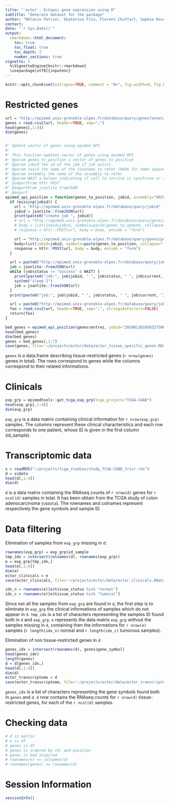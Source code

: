 ```yaml
---
title: "`ector`: Ectopic gene expression using R"
subtitle: "Generate dataset for the package"
author: "Mélanie Petrier, Ekaterina Flin, Florent Chuffart, Sophie Rousseaux"
contact: 
date: "`r Sys.Date()`"
output: 
  rmarkdown::html_document:
    toc: true
    toc_float: true
    toc_depth: 3
    number_sections: true
vignette: >
  %\VignetteEngine{knitr::rmarkdown}
  \usepackage[utf8]{inputenc}
---
```


```r
knitr::opts_chunk$set(collapse=TRUE, comment = "#>", fig.width=9, fig.height=6, eval=TRUE, echo=TRUE, results="verbatim", dpi=75)
```


# Restricted genes

```r
url = "http://epimed.univ-grenoble-alpes.fr/database/query/genes?annotations=epimed_tsg2_restricted_1_testis_adult,epimed_tsg2_restricted_1_placenta_adult,epimed_tsg2_restricted_1_embryonic_stem_cells_embryonic,epimed_tsg2_restricted_1_brain_adult&taxid=9606"
genes = read.csv2(url, header=TRUE, sep=";")
head(genes[,1:4])
dim(genes)


#' Update vector of genes using epimed API
#'
#' This function updates vector of genes using epimed API
#' @param genes_to_position a vector of genes to position
#' @param jobid the id of the job if job exists
#' @param taxid the name of the taxonomy to refer (9606 for homo spaiens, 10090 for mus musculus)
#' @param assembly the name of the assembly to refer
#' @param WAIT a bolean indicating if call to service is synchrone or assynchrone
#' @importFrom httr POST
#' @importFrom jsonlite fromJSON
#' @export
epimed_api_position = function(genes_to_position, jobid, assembly="GRCh38", taxid=9606, WAIT=TRUE) {
  if (missing(jobid)) {
    url = "http://epimed.univ-grenoble-alpes.fr/database/query/jobid"
    jobid = jsonlite::fromJSON(url)    
    print(paste0("create job ", jobid))
    # url = "http://epimed.univ-grenoble-alpes.fr/database/query/genes/update"
    # body = list(jobid=jobid, symbols=paste(genes_to_update, collapse=", "), taxid=taxid)
    # response = httr::POST(url, body = body, encode = "form")

    url = "http://epimed.univ-grenoble-alpes.fr/database/query/genes/position"
    body=list(jobid=jobid, symbols=paste(genes_to_position, collapse=", "), assembly=assembly, positionType="unique", taxid=taxid)
    response = httr::POST(url, body = body, encode = "form")
  }

  url = paste0("http://epimed.univ-grenoble-alpes.fr/database/query/jobstatus?jobid=", jobid)
  job = jsonlite::fromJSON(url)
  while (job$status != "success" & WAIT) {
    print(paste0("job:", job$jobid, " ", job$status, " ", job$current, "/", job$total))
    system("sleep 2")
    job = jsonlite::fromJSON(url)
  }
  print(paste0("job:", job$jobid, " ", job$status, " ", job$current, "/", job$total))

  url = paste0("http://epimed.univ-grenoble-alpes.fr/database/query/jobs?format=bed&jobid=", jobid)
  foo = read.csv2(url, header=TRUE, sep=";", stringsAsFactors=FALSE)
  return(foo)
}

bed_genes = epimed_api_position(genes$entrez, jobid="20200120165632730R975")
head(bed_genes)
dim(bed_genes)
genes = bed_genes[,1:7]
save(genes, file='~/projects/ector/data/ector_tissue_specific_genes.RData' , compress='xz')
```


`genes` is a data.frame describing tissue-restricted genes (`r nrow(genes)` genes in total). 
The rows correspond to genes while the columns correspond to their related informations.


# Clinicals


```r
exp_grp = epimedtools::get_tcga_exp_grp(tcga_project="TCGA-COAD")
head(exp_grp[,1:4])
dim(exp_grp)
```

`exp_grp` is a data matrix containing clinical information for `r nrow(exp_grp)` samples. The columns represent these clinical characteristics and each row corresponds to one patient, whose ID is given in the first column (id_sample).


# Transcriptomic data


```r
s = readRDS("~/projects/tcga_studies/study_TCGA-COAD_trscr.rds")
d = s$data
head(d[,1:4])
dim(d)
```

`d`  is a data matrix containing the RNAseq counts of `r nrow(d)` genes for `r ncol(d)` samples in total. It has been obtain from the TCGA study of colon adenocarcinoma (`s$data`). The rownames and colnames represent respectively the gene symbols and sample ID.


# Data filtering


Elimination of samples from `exp_grp` missing in `d`:


```r
rownames(exp_grp) = exp_grp$id_sample
tmp_idx = intersect(colnames(d), rownames(exp_grp))
e = exp_grp[tmp_idx,]                               
head(e[,1:4])
dim(e)
ector_clinicals = e
save(ector_clinicals, file='~/projects/ector/data/ector_clinicals.RData' , compress='xz')

idx_n = rownames(e)[e$tissue_status %in% "normal"]  
idx_c = rownames(e)[e$tissue_status %in% "tumoral"]

```

Since not all the samples from `exp_grp` are found in `d`, the first step is to eliminate in `exp_grp` the clinical informations of samples which do not appear in `d`.
`tmp_idx` is a list of characters representing the samples ID found both in `d` and `exp_grp`.
`e` represents the data matrix `exp_grp` without the samples missing in `d`, containing then the informations for `r nrow(e)` samples (`r length(idx_n)` normal and `r length(idx_c)` tumorous samples).


Elimination of non tissue-restricted genes in `d`:


```r
genes_idx = intersect(rownames(d), genes$gene_symbol)
head(genes_idx)
length(genes)
d = d[genes_idx,]
head(d[,1:4])
dim(d)
ector_transcriptome = d
save(ector_transcriptome, file='~/projects/ector/data/ector_transcriptome.RData' , compress='xz')
```

`genes_idx` is a list of characters representing the gene symbols found both in `genes` and `d`.
`d` now contains the RNAseq counts for `r nrow(d)` tissue-restricted genes, for each of the `r ncol(d)` samples.


# Checking data


```r
# d is matrix
# e is df
# genes is df
# genes is ordered by chr and position
# genes is bed inspired
# rownames(e) == colnames(d)
# rownames(genes) == rownames(d)
```

# Session Information

```r
sessionInfo()
```



